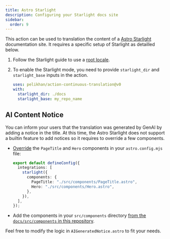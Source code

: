 ```yaml
---
title: Astro Starlight
description: Configuring your Starlight docs site
sidebar:
  order: 9
---
```



This action can be used to translation the content of a [Astro Starlight](https://starlight.astro.build/) documentation site.
It requires a specific setup of Starlight as detailled below.

<Steps>

<ol>

<li>

Follow the Starlight guide to use a [root locale](https://starlight.astro.build/guides/i18n/#use-a-root-locale).

</li>

<li>

To enable the Starlight mode, you need to provide `starlight_dir` and `starlight_base` inputs in the action.

```yaml title=".github/workflows/ct.yml" "starlight_dir: ./docs" "starlight_base: my_repo_name"
uses: pelikhan/action-continuous-translation@v0
with:
  starlight_dir: ./docs
  starlight_base: my_repo_name
```

</li>

</ol>

</Steps>

## AI Content Notice

You can inform your users that the translation was generated by GenAI by
adding a notice in the title. At this time, the Astro Starlight does not support a builtin feature to add notices
so it requires to override a few components.

- [Override](https://starlight.astro.build/guides/overriding-components/#how-to-override) the `PageTitle` and `Hero` components in your `astro.config.mjs` file:

  ```ts title="astro.config.mjs"
  export default defineConfig({
    integrations: [
      starlight({
        components: {
          PageTitle: "./src/components/PageTitle.astro",
          Hero: "./src/components/Hero.astro",
        },
      }),
    ],
  });
  ```

- Add the components in your `src/components` directory [from the `docs/src/components` in this repository](https://github.com/pelikhan/action-continuous-translation/tree/main/docs/src/components).

Feel free to modify the logic in `AIGeneratedNotice.astro` to fit your needs.
